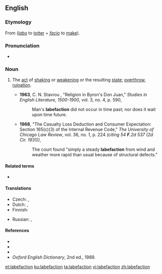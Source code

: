 {{was wotd|2009|May|29}}
==English==

===Etymology===
From {{etyl|la|en}} {{m|la|labefaciō}} (''[[labo]]'' to [[totter]] + ''[[facio]]'' to [[make]]).

===Pronunciation===
* {{a|US}} {{IPA|/ˌlæb.əˈfæk.ʃən/|lang=en}}

===Noun===
{{en-noun|-}}

# {{lb|en|rare}} The [[act]] of [[shake|shaking]] or [[weaken]]ing or the resulting [[state]]; [[overthrow]], [[ruination]].
#* '''1963''', C. N. Stavrou , "Religion in Byron's Don Juan," ''Studies in English Literature, 1500-1900'', vol. 3, no. 4, p. 590,
#*: Man's '''labefaction''' did not occur in time past; nor does it wait upon time future.
#* '''1968''', "The Casualty Loss Deduction and Consumer Expectation: Section 165(c)(3) of the Internal Revenue Code," ''The University of Chicago Law Review'', vol. 36, no. 1, p. 224 ''(citing 54 '''F'''.2d 537 (2d Cir. 1931))'',
#*: The court found "simply a steady '''labefaction''' from wind and weather more rapid than usual because of structural defects."

====Related terms====
* {{l|en|labefy}}

====Translations====
{{trans-top|act of shaking orweakening or the resulting state; overthrow, ruination}}
* Czech: {{t|cs|oslabení|n}}, {{t+|cs|pád|m}}
* Dutch: {{t+|nl|verzwakken}}, {{t|nl|aan het wankelen brengen}}
* Finnish: {{t|fi|horjuttaminen}}
{{trans-mid}}
* Russian: {{t+|ru|ослабле́ние|n}}, {{t+|ru|паде́ние|n}}
{{trans-bottom}}

====References====
* {{R:Webster 1828}}
* {{R:Webster 1913}}
* {{R:Dictionary.com}}
* ''Oxford English Dictionary'', 2nd ed., 1989.

[[et:labefaction]]
[[ku:labefaction]]
[[ta:labefaction]]
[[vi:labefaction]]
[[zh:labefaction]]